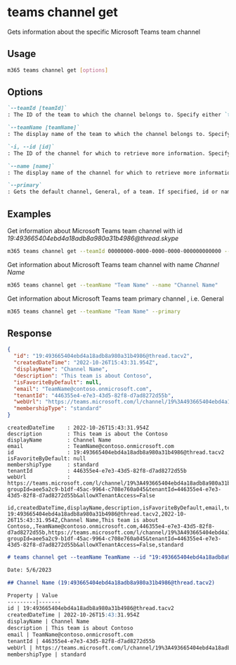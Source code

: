 
# teams channel get

Gets information about the specific Microsoft Teams team channel

## Usage

```sh
m365 teams channel get [options]
```

## Options

```md definition-list
`--teamId [teamId]`
: The ID of the team to which the channel belongs to. Specify either `teamId` or `teamName` but not both.

`--teamName [teamName]`
: The display name of the team to which the channel belongs to. Specify either `teamId` or `teamName` but not both.

`-i, --id [id]`
: The ID of the channel for which to retrieve more information. Specify either `id` or `name` but not both.

`--name [name]`
: The display name of the channel for which to retrieve more information. Specify either `id` or `name` but not both.

`--primary`
: Gets the default channel, General, of a team. If specified, id or name are not needed.
```

<Global />

## Examples
  
Get information about Microsoft Teams team channel with id _19:493665404ebd4a18adb8a980a31b4986@thread.skype_

```sh
m365 teams channel get --teamId 00000000-0000-0000-0000-000000000000 --id '19:493665404ebd4a18adb8a980a31b4986@thread.skype'
```

Get information about Microsoft Teams team channel with name _Channel Name_

```sh
m365 teams channel get --teamName "Team Name" --name "Channel Name"
```

Get information about Microsoft Teams team primary channel , i.e. General

```sh
m365 teams channel get --teamName "Team Name" --primary
```

## Response

<Tabs>
  <TabItem value="JSON">

  ```json
  {
    "id": "19:493665404ebd4a18adb8a980a31b4986@thread.tacv2",
    "createdDateTime": "2022-10-26T15:43:31.954Z",
    "displayName": "Channel Name",
    "description": "This team is about Contoso",
    "isFavoriteByDefault": null,
    "email": "TeamName@contoso.onmicrosoft.com",
    "tenantId": "446355e4-e7e3-43d5-82f8-d7ad8272d55b",
    "webUrl": "https://teams.microsoft.com/l/channel/19%3A493665404ebd4a18adb8a980a31b4986%40thread.tacv2/ChannelName?groupId=aee5a2c9-b1df-45ac-9964-c708e760a045&tenantId=446355e4-e7e3-43d5-82f8-d7ad8272d55b&allowXTenantAccess=False",
    "membershipType": "standard"
  }
  ```

  </TabItem>
  <TabItem value="Text">

  ```text
  createdDateTime    : 2022-10-26T15:43:31.954Z
  description        : This team is about the Contoso
  displayName        : Channel Name
  email              : TeamName@contoso.onmicrosoft.com
  id                 : 19:493665404ebd4a18adb8a980a31b4986@thread.tacv2
  isFavoriteByDefault: null
  membershipType     : standard
  tenantId           : 446355e4-e7e3-43d5-82f8-d7ad8272d55b
  webUrl             : https://teams.microsoft.com/l/channel/19%3A493665404ebd4a18adb8a980a31b4986%40thread.tacv2/ChannelName?groupId=aee5a2c9-b1df-45ac-9964-c708e760a045&tenantId=446355e4-e7e3-43d5-82f8-d7ad8272d55b&allowXTenantAccess=False
  ```

  </TabItem>
  <TabItem value="CSV">

  ```csv
  id,createdDateTime,displayName,description,isFavoriteByDefault,email,tenantId,webUrl,membershipType
  19:493665404ebd4a18adb8a980a31b4986@thread.tacv2,2022-10-26T15:43:31.954Z,Channel Name,This team is about Contoso,,TeamName@contoso.onmicrosoft.com,446355e4-e7e3-43d5-82f8-d7ad8272d55b,https://teams.microsoft.com/l/channel/19%3A493665404ebd4a18adb8a980a31b4986%40thread.tacv2/ChannelName?groupId=aee5a2c9-b1df-45ac-9964-c708e760a045&tenantId=446355e4-e7e3-43d5-82f8-d7ad8272d55b&allowXTenantAccess=False,standard
  ```

  </TabItem>
  <TabItem value="Markdown">

  ```md
  # teams channel get --teamName TeamName --id "19:493665404ebd4a18adb8a980a31b4986@thread.tacv2"

  Date: 5/6/2023

  ## Channel Name (19:493665404ebd4a18adb8a980a31b4986@thread.tacv2)

  Property | Value
  ---------|-------
  id | 19:493665404ebd4a18adb8a980a31b4986@thread.tacv2
  createdDateTime | 2022-10-26T15:43:31.954Z
  displayName | Channel Name
  description | This team is about Contoso
  email | TeamName@contoso.onmicrosoft.com
  tenantId | 446355e4-e7e3-43d5-82f8-d7ad8272d55b
  webUrl | https://teams.microsoft.com/l/channel/19%3A493665404ebd4a18adb8a980a31b4986%40thread.tacv2/ChannelName?groupId=aee5a2c9-b1df-45ac-9964-c708e760a045&tenantId=446355e4-e7e3-43d5-82f8-d7ad8272d55b&allowXTenantAccess=False
  membershipType | standard
  ```

  </TabItem>
</Tabs>

